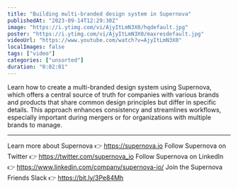```yaml
---
title: "Building multi-branded design system in Supernova"
publishedAt: "2023-09-14T12:29:30Z"
image: "https://i.ytimg.com/vi/AjyItLmN3X0/hqdefault.jpg"
poster: "https://i.ytimg.com/vi/AjyItLmN3X0/maxresdefault.jpg"
videoUrl: "https://www.youtube.com/watch?v=AjyItLmN3X0"
localImages: false
tags: ["video"]
categories: ["unsorted"]
duration: "0:02:01"
---
```

Learn how to create a multi-branded design system using Supernova, which offers a central source of truth for companies with various brands and products that share common design principles but differ in specific details. This approach enhances consistency and streamlines workflows, especially important during mergers or for organizations with multiple brands to manage. 

----------
Learn more about Supernova 👉 https://supernova.io
Follow Supernova on Twitter 👉  https://twitter.com/supernova_io
Follow Supernova on LinkedIn 👉 https://www.linkedin.com/company/supernova-io/
Join the Supernova Friends Slack 👉 https://bit.ly/3Pe84Mh

